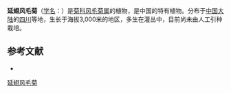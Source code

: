 {{Speciesbox
| name = 延翅风毛菊
| status = 
| status_system = 
| image =
| genus = Saussurea
| species = pteridophylla
| authority = Hand.-Mazz.
}}

'''延翅风毛菊'''（[[学名|学名]]：{{lang|la|''Saussurea pteridophylla''}}）是[[菊科|菊科]][[风毛菊属|风毛菊属]]的植物，是中国的特有植物。分布于[[中国大陆|中国大陆]]的[[四川|四川]]等地，生长于海拔3,000米的地区，多生在灌丛中，目前尚未由人工引种栽培。

== 参考文献 ==
<div class="references-small">
* {{cite web| url =http://www.bioinfo.cn/db05/KmzwSpecies.php?action=view&id=5027| title =延翅风毛菊| work =《中国高等植物数据库全库》| publisher =中国科学院微生物研究所| author =昆明植物研究所| accessdate =2009-02-24| deadurl =yes| archiveurl =https://web.archive.org/web/20160305104950/http://www.bioinfo.cn/db05/KmzwSpecies.php?action=view&id=5027| archivedate =2016-03-05}}
</div>
{{Taxonbar|from=Q11065094}}

[[Category:风毛菊属|延翅风毛菊]]


{{植物小作品}}